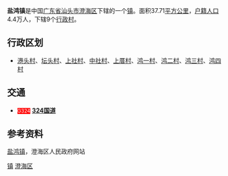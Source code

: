 {{中国乡级行政区
| 行政区全称 = 盐鸿镇
| 景观照片文件名 =
| 景观照片描述 =
| 汉语拼音 = Yanhong Zhen
| 通用拼音 =
| 注音符號 =
| 其它标音类型1 =
| 其它标音1 =
| 其它标音类型2 =
| 其它标音2 =
| 其它语言类型1 = [[英语|英语]]
| 其它语言地名1 = Yanhong Town
| 其它语言类型2 =
| 其它语言地名2 =
| 上级行政区 = [[广东省|广东省]][[汕头市|汕头市]][[澄海区|澄海区]]
| 行政区类别 = [[镇|镇]]
| 行政区划代码 =
| 地理坐标 =
| 总面积 = 37.71[[平方公里|平方公里]]
| 户籍人口 = 43,50l人
| 户籍人口年份 = 2003年
| 常住人口 =
| 常住人口年份 =
| 人口密度 = 1,154人/平方公里
| 行政区划 = 辖9个[[行政村|行政村]]
| 官方网站 =
| 政府驻地 =
| 邮政编码 = 515828
| 毗邻行政区 = [[东里镇_(汕头市)|东里镇]] <br> [[莲华镇|莲华镇]] <br> [[饶平县|饶平县]]
| 位置图文件名 = Location_of_Yanhong_Town_in_Chenghai_District_of_Shantou.svg
| 位置图描述 = 盐鸿镇位于澄海区的位置
}}

'''盐鸿镇'''是中国[[广东省|广东省]][[汕头市|汕头市]][[澄海区|澄海区]]下辖的一个[[镇|镇]]。面积37.71[[平方公里|平方公里]]，[[户籍人口|户籍人口]]4.4万人，下辖9个[[行政村|行政村]]。

== 行政区划 ==
* [[港头村|港头村]]、[[坛头村|坛头村]]、[[上社村|上社村]]、[[中社村|中社村]]、[[上厝村|上厝村]]、[[鸿一村|鸿一村]]、[[鸿二村|鸿二村]]、[[鸿三村|鸿三村]]、[[鸿四村|鸿四村]]

== 交通 ==
*<span style="background:red; color:white; font-size:smaller">G324</span> '''[[324国道|324国道]]'''

== 参考资料 ==
[https://web.archive.org/web/20100504133812/http://www.gdchenghai.gov.cn/chgk/yanhong.html 盐鸿镇]，澄海区人民政府网站

{{Geographic Location (8-way)
 | 西北 = [[饶平县|饶平县]]
 | 北 = [[饶平县|饶平县]]
 | 東北 = [[饶平县|饶平县]]
 | 西 = [[莲华镇|莲华镇]]
 | 中央 = '''盐鸿镇'''
 | 東 = [[南海|南海]]
 | 西南 = [[莲华镇|莲华镇]]
 | 南 = [[东里镇_(汕头市)|东里镇]]
 | 東南 = [[南海|南海]]
}}

{{GD-stub}}
{{汕头市澄海区行政区划}}
[[category:澄海区行政区划|镇]]
[[category:汕头建制镇|澄海区]]